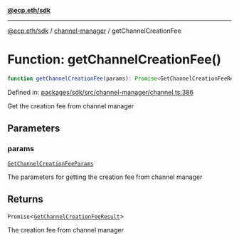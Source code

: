 [**@ecp.eth/sdk**](../../index.mdx)

***

[@ecp.eth/sdk](/sdk-reference/index.mdx) / [channel-manager](/sdk-reference/channel-manager/index.mdx) / getChannelCreationFee

# Function: getChannelCreationFee()

```ts
function getChannelCreationFee(params): Promise<GetChannelCreationFeeResult>;
```

Defined in: [packages/sdk/src/channel-manager/channel.ts:386](https://github.com/ecp-eth/comments-monorepo/blob/main/packages/sdk/src/channel-manager/channel.ts#L386)

Get the creation fee from channel manager

## Parameters

### params

[`GetChannelCreationFeeParams`](/sdk-reference/channel-manager/type-aliases/GetChannelCreationFeeParams.mdx)

The parameters for getting the creation fee from channel manager

## Returns

`Promise`\<[`GetChannelCreationFeeResult`](/sdk-reference/channel-manager/type-aliases/GetChannelCreationFeeResult.mdx)\>

The creation fee from channel manager
